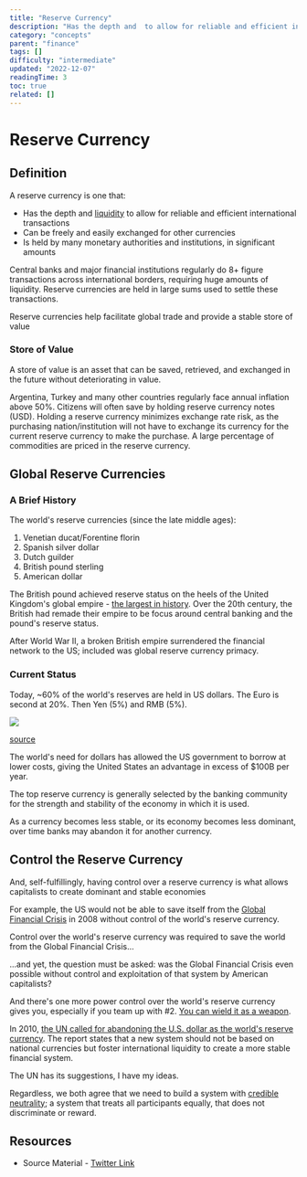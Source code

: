 ```yaml
---
title: "Reserve Currency"
description: "Has the depth and  to allow for reliable and efficient international transactions    Can be freely and easily exchanged for other currencies   ..."
category: "concepts"
parent: "finance"
tags: []
difficulty: "intermediate"
updated: "2022-12-07"
readingTime: 3
toc: true
related: []
---
```


# Reserve Currency

## Definition

A reserve currency is one that: 

*   Has the depth and [liquidity](/concepts/liquidity) to allow for reliable and efficient international transactions
*   Can be freely and easily exchanged for other currencies
*   Is held by many monetary authorities and institutions, in significant amounts

Central banks and major financial institutions regularly do 8+ figure transactions across international borders, requiring huge amounts of liquidity. Reserve currencies are held in large sums used to settle these transactions. 

Reserve currencies help facilitate global trade and provide a stable store of value

### Store of Value

A store of value is an asset that can be saved, retrieved, and exchanged in the future without deteriorating in value. 

Argentina, Turkey and many other countries regularly face annual inflation above 50%. Citizens will often save by holding reserve currency notes (USD). Holding a reserve currency minimizes exchange rate risk, as the purchasing nation/institution will not have to exchange its currency for the current reserve currency to make the purchase. A large percentage of commodities are priced in the reserve currency.

## Global Reserve Currencies

### A Brief History

The world's reserve currencies (since the late middle ages): 

1.  Venetian ducat/Forentine florin
2.  Spanish silver dollar
3.  Dutch guilder
4.  British pound sterling
5.  American dollar

The British pound achieved reserve status on the heels of the United Kingdom's global empire - [the largest in history](https://en.wikipedia.org/wiki/List_of_largest_empires). Over the 20th century, the British had remade their empire to be focus around central banking and the pound's reserve status. 

After World War II, a broken British empire surrendered the financial network to the US; included was global reserve currency primacy.

### Current Status

Today, ~60% of the world's reserves are held in US dollars. The Euro is second at 20%. Then Yen (5%) and RMB (5%). 

![](/images/reserve-currency-reserves.jpeg)

[source](https://www.marketwatch.com/story/rise-of-nontraditional-reserve-currencies-diminishes-dollars-dominance-11654181294)

The world's need for dollars has allowed the US government to borrow at lower costs, giving the United States an advantage in excess of $100B per year.

The top reserve currency is generally selected by the banking community for the strength and stability of the economy in which it is used. 

As a currency becomes less stable, or its economy becomes less dominant, over time banks may abandon it for another currency. 

## Control the Reserve Currency

And, self-fulfillingly, having control over a reserve currency is what allows capitalists to create dominant and stable economies 

For example, the US would not be able to save itself from the [Global Financial Crisis](/background/gfc) in 2008 without control of the world's reserve currency. 

Control over the world's reserve currency was required to save the world from the Global Financial Crisis... 

...and yet, the question must be asked: was the Global Financial Crisis even possible without control and exploitation of that system by American capitalists? 

And there's one more power control over the world's reserve currency gives you, especially if you team up with #2. [You can wield it as a weapon](/background/sanctions). 

In 2010, [the UN called for abandoning the U.S. dollar as the world's reserve currency](https://www.reuters.com/article/us-dollar-reserves-un-idUSTRE65S40620100629). The report states that a new system should not be based on national currencies but foster international liquidity to create a more stable financial system. 

The UN has its suggestions, I have my ideas. 

Regardless, we both agree that we need to build a system with [credible neutrality](/concepts/credible-neutrality); a system that treats all participants equally, that does not discriminate or reward.

## Resources

*   Source Material - [Twitter Link](https://twitter.com/logarithmicrex/status/1560846346998779904)
